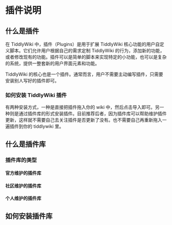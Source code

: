 # 插件说明

## 什么是插件

在 TiddlyWiki 中，插件（Plugins）是用于扩展 TiddlyWiki 核心功能的用户自定义脚本。它们允许用户根据自己的需求定制 TiddlyWiki 的行为，添加新的功能，或者修改现有的功能。插件可以是简单的脚本来实现特定的小功能，也可以是复杂的系统，提供一整套新的用户界面元素和功能。

TiddlyWiki 的核心也是一个插件。通常而言，用户不需要主动编写插件，只需要安装别人写好的插件即可。

### 如何安装 TiddlyWiki 插件

有两种安装方式，一种是直接把插件拖入你的 wiki 中，然后点击导入即可。另一种则是通过插件库的形式安装插件。目前推荐后者，因为插件库可以帮助维护插件更新，这样就不需要自己去关注插件是否更新了没有。也不需要自己再重新拖入一遍插件到你的 tiddlywiki 里。

## 什么是插件库

### 插件库的类型

#### 官方维护的插件库

#### 社区维护的插件库

#### 个人维护的插件库

## 如何安装插件库
